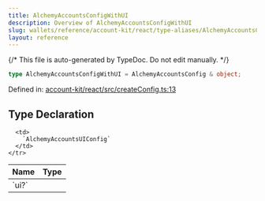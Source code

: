```yaml
---
title: AlchemyAccountsConfigWithUI
description: Overview of AlchemyAccountsConfigWithUI
slug: wallets/reference/account-kit/react/type-aliases/AlchemyAccountsConfigWithUI
layout: reference
---
```


{/* This file is auto-generated by TypeDoc. Do not edit manually. */}

```ts
type AlchemyAccountsConfigWithUI = AlchemyAccountsConfig & object;
```

Defined in: [account-kit/react/src/createConfig.ts:13](https://github.com/alchemyplatform/aa-sdk/blob/153785ddc87beb160382c2bae7dbafa4a66ade9a/account-kit/react/src/createConfig.ts#L13)

## Type Declaration

<table>
  <thead>
    <tr>
      <th align="left">Name</th>
      <th align="left">Type</th>
    </tr>
  </thead>

  <tbody>
    <tr>
      <td>
        `ui?`
      </td>

      <td>
        `AlchemyAccountsUIConfig`
      </td>
    </tr>

  </tbody>
</table>
